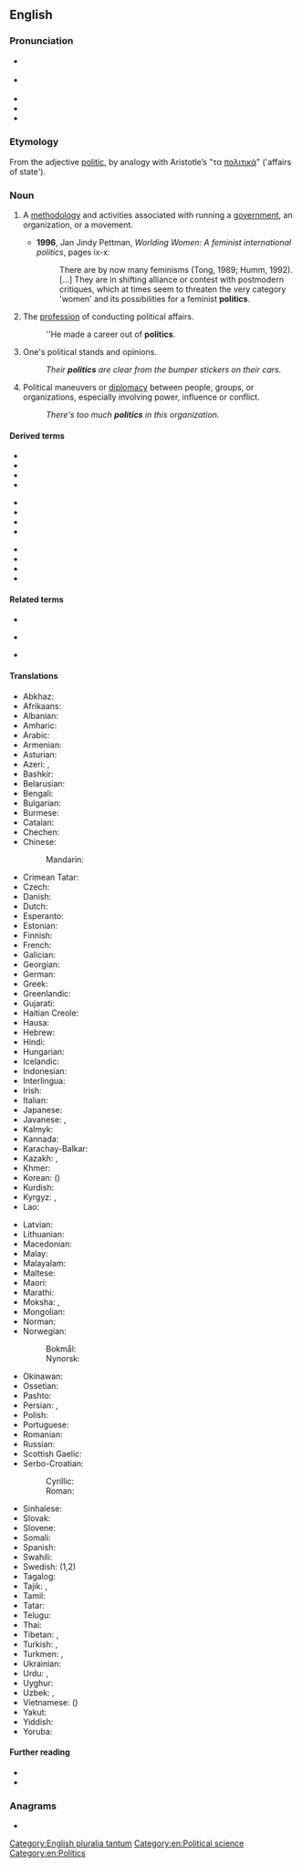 {{also|polítics}}
==English==
{{wikipedia}}

===Pronunciation===
* {{a|GenAm}} {{IPA|/ˈpɑl.ɪ.tɪks/|lang=en}}
* {{a|RP}} {{IPA|/ˈpɒl.ɪ.tɪks/|lang=en}}
* {{audio|en-us-politics.ogg|Audio (US)|lang=en}}
* {{audio|En-uk-politics.ogg|Audio (UK)|lang=en}}
* {{hyphenation|pol|i|tics|lang=en}}

===Etymology===
From the adjective [[politic]], by analogy with Aristotle’s "τα [[πολιτικά]]" ('affairs of state').

===Noun===
{{en-noun|~|politics}}

# {{lb|en|countable}} A [[methodology]] and activities associated with running a [[government]], an organization, or a movement.
#* '''1996''', Jan Jindy Pettman, ''Worlding Women: A feminist international politics'', pages ix-x:
#*: There are by now many feminisms (Tong, 1989; Humm, 1992). [...] They are in shifting alliance or contest with postmodern critiques, which at times seem to threaten the very category 'women' and its possibilities for a feminist '''politics'''.
# {{lb|en|countable}} The [[profession]] of conducting political affairs.
#: ''He made a career out of '''politics'''.
# {{lb|en|countable}} One's political stands and opinions.
#: ''Their '''politics''' are clear from the bumper stickers on their cars.''
# {{lb|en|uncountable}} Political maneuvers or [[diplomacy]] between people, groups, or organizations, especially involving power, influence or conflict.
#: ''There's too much '''politics''' in this organization.''

====Derived terms====
{{rel-top3|Terms derived from ''politics''}}
* {{l|en|all politics is local}}
* {{l|en|geopolitics}}
* {{l|en|necropolitics}}
* {{l|en|palace politics}}
{{rel-mid3}}
* {{l|en|petropolitics}}
* {{l|en|politic}}
* {{l|en|political}}
* {{l|en|politician}}
{{rel-mid3}}
* {{l|en|politicize}}
* {{l|en|retail politics}}
* {{l|en|sexual politics}}
* {{l|en|wedge politics}}
{{rel-bottom}}

====Related terms====
{{rel-top3|Terms etymologically related to ''politics''}}
* {{l|en|police}}
{{rel-mid3}}
* {{l|en|policy}}
{{rel-mid3}}
* {{l|en|polity}}
{{rel-bottom}}

====Translations====
{{trans-top|a methodology and activities associated with running a government}}
* Abkhaz: {{t|ab|политика|alt=аполитика|sc=Cyrl}}
* Afrikaans: {{t|af|politiek}}
* Albanian: {{t+|sq|politikë|f}}
* Amharic: {{t|am|ፖለቲካ|sc=Ethi}}
* Arabic: {{t+|ar|سِيَاسَة|f}}
* Armenian: {{t+|hy|քաղաքականություն|sc=Armn}}
* Asturian: {{t|ast|política|f}}
* Azeri: {{t+|az|siyasət}}, {{t+|az|politika}}
* Bashkir: {{t|ba|сәйәсәт|sc=Cyrl}}
* Belarusian: {{t|be|палі́тыка|f|sc=Cyrl}}
* Bengali: {{t+|bn|রাজনীতি|sc=Beng}}
* Bulgarian: {{t+|bg|поли́тика|f}}
* Burmese: {{t+|my|နိုင်ငံရေး|sc=Mymr}}
* Catalan: {{t+|ca|política|f}}
* Chechen: {{t|ce|политика}}
* Chinese:
*: Mandarin: {{t+|cmn|政治|tr=zhèngzhì|sc=Hani}}
* Crimean Tatar: {{t|crh|siyaset}}
* Czech: {{t+|cs|politika|f}}
* Danish: {{t|da|politik|c}}
* Dutch: {{t+|nl|politiek|f}}
* Esperanto: {{t|eo|politiko}}
* Estonian: {{t+|et|poliitika}}
* Finnish: {{t+|fi|politiikka}}
* French: {{t+|fr|politique|f}}
* Galician: {{t+|gl|política|f}}
* Georgian: {{t|ka|პოლიტიკა|sc=Geor}}
* German: {{t+|de|Politik|f}}
* Greek: {{t+|el|πολιτική|f}}
* Greenlandic: {{t|kl|politikki}}
* Gujarati: {{t|gu|રાજકારણ|tr=rājkāraṇ|sc=Gujr}}
* Haitian Creole: {{t|ht|politik}}
* Hausa: {{t+|ha|siyasa}}
* Hebrew: {{t+|he|פּוֹלִיטִיקָה|f|tr=polítika}}
* Hindi: {{t+|hi|राजनीति|f}}
* Hungarian: {{t+|hu|politika}}
* Icelandic: {{t+|is|stjórnmál}}
* Indonesian: {{t+|id|politik}}
* Interlingua: {{t|ia|politica|f}}
* Irish: {{t|ga|polaitíocht}}
* Italian: {{t+|it|politica|f}}
* Japanese: {{t+|ja|政治|tr=せいじ, seiji|sc=Jpan}}
* Javanese: {{t|jv|naya}}, {{t+|jv|pulitik}}
* Kalmyk: {{t|xal|төршл}}
* Kannada: {{t+|kn|ರಾಜಕೀಯ|sc=Knda}}
* Karachay-Balkar: {{t|krc|политика|sc=Cyrl}}
* Kazakh: {{t+|kk|саясат|sc=Cyrl}}, {{t|kk|политика|sc=Cyrl}}
* Khmer: {{t+|km|នយោបាយ|tr=nak yo bay|sc=Khmr}}
* Korean: {{t+|ko|정치}} ({{t+|ko|政治}})
* Kurdish: {{t+|ku|ramyarî|sc=ku-Arab}}
* Kyrgyz: {{t+|ky|саясат|sc=Cyrl}}, {{t|ky|политика|sc=Cyrl}}
* Lao: {{t+|lo|ການເມືອງ|tr=kaan-myang|sc=Laoo}}
{{trans-mid}}
* Latvian: {{t|lv|politika|f}}
* Lithuanian: {{t+|lt|politika|f}}
* Macedonian: {{t|mk|поли́тика|f|sc=Cyrl}}
* Malay: {{t|ms|politik}}
* Malayalam: {{t+|ml|രാഷ്ട്രതന്ത്രം|sc=Mlym}}
* Maltese: {{t|mt|politika|f}}
* Maori: {{t|mi|tōrangapū}}
* Marathi: {{t|mr|राजकारण|tr=rājkāraṇ|sc=Deva}}
* Moksha: {{t|mdf|политиксь}}, {{t|mdf|политика}}
* Mongolian: {{t|mn|улс төр|sc=Cyrl}}
* Norman: {{t|nrf|politique|f}}
* Norwegian:
*: Bokmål: {{t+|nb|politikk|m}}
*: Nynorsk: {{t+|no|politikk|m}}
* Okinawan: {{t|ryu|政治|tr=しーじ, shiiji}}
* Ossetian: {{t|os|политикæ|sc=Cyrl}}
* Pashto: {{t+|ps|سياست|m|tr=seyāsát|sc=ps-Arab}}
* Persian: {{t+|fa|سیاست|tr=siyâsat}}, {{t|fa|پلیتیک|tr=politik|sc=fa-Arab}}
* Polish: {{t+|pl|polityka|f}}
* Portuguese: {{t+|pt|política|f}}
* Romanian: {{t+|ro|politică|f}}
* Russian: {{t+|ru|поли́тика|f}}
* Scottish Gaelic: {{t|gd|sluagh-iùl|m}}
* Serbo-Croatian:
*: Cyrillic: {{t|sh|политика|f}}
*: Roman: {{t+|sh|politika|f}}
* Sinhalese: {{t|si|රාජනීතිය|sc=Sinh}}
* Slovak: {{t|sk|politika|f}}
* Slovene: {{t+|sl|politika|f}}
* Somali: {{t|so|siyaasadda}}
* Spanish: {{t+|es|política|f}}
* Swahili: {{t+|sw|siasa}}
* Swedish: {{t+|sv|politik|c}} (1,2)
* Tagalog: {{t+|tl|politika}}
* Tajik: {{t|tg|сиёсат|sc=Cyrl}}, {{t|tg|политика}}
* Tamil: {{t+|ta|அரசியல்|sc=Taml}}
* Tatar: {{t+|tt|сәясәт|sc=Cyrl}}
* Telugu: {{t+|te|రాజకీయాలు}}
* Thai: {{t+|th|การเมือง}}
* Tibetan: {{t|bo|སྲིད་དོན}}, {{t|bo|ཆབ་སྲིད}}
* Turkish: {{t+|tr|politika}}, {{t+|tr|siyaset}}
* Turkmen: {{t+|tk|syýasat}}, {{t|tk|politika}}
* Ukrainian: {{t|uk|полі́тика|f|sc=Cyrl}}
* Urdu: {{t|ur|راج‌نیتی|f|tr=rāj-nīti|sc=ur-Arab}}, {{t|ur|سیاست|f|tr=siyāsat|sc=ur-Arab}}
* Uyghur: {{t+|ug|سىياسەت|sc=ug-Arab}}
* Uzbek: {{t+|uz|siyosat}}, {{t+|uz|politika}}
* Vietnamese: {{t+|vi|chính trị}} ({{t|vi|政治}})
* Yakut: {{t|sah|политика|sc=Cyrl}}
* Yiddish: {{t|yi|פּאָליטיק|f|sc=Hebr}}
* Yoruba: {{t|yo|ìṣèlú}}
{{trans-bottom}}

====Further reading====
* {{R:Webster 1913}}
* {{R:Century 1911}}

===Anagrams===
* {{anagrams|en|psilotic}}

[[Category:English pluralia tantum]]
[[Category:en:Political science]]
[[Category:en:Politics]]